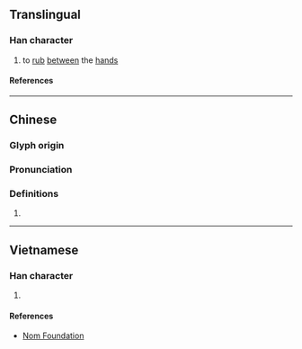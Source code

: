 {{character info}}
==Translingual==

===Han character===
{{Han char|rn=64|rad=手|as=12|sn=15|four=57020|canj=QANG|ids=⿰扌閏}}

# to [[rub]] [[between]] the [[hand]]s

====References====
{{Han ref|kx=0453.270|dkj=12683|dj=0803.100|hdz=31963.080|uh=648B}}

----

==Chinese==
{{zh-forms|s=𰓷}}

===Glyph origin===
{{Han etym}}

===Pronunciation===
{{zh-pron
|m=ruán,ruó,nuó,ruí,rún
|m-s=
|dg=
|c=jyun4,no4,jeon6
|c-t=
|g=
|h=pfs=
|j=
|mb=
|md=
|mn=
|mn-t=
|w=
|x=
|mc=y
|oc=y
|cat=n
}}
{{zh-attn-split}}

===Definitions===
{{head|zh|Han character}}

# {{rfdef|zh}}

----

==Vietnamese==

===Han character===
{{vi-readings|rs=手12|reading=nhún}}

# {{rfdef|vi|sort=手12}}

====References====
* [http://nomfoundation.org/common/nom_details.php?codepoint=648b Nom Foundation]